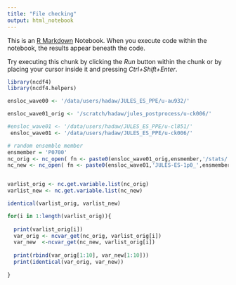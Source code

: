 ```yaml
---
title: "File checking"
output: html_notebook
---
```


This is an [R Markdown](http://rmarkdown.rstudio.com) Notebook. When you execute code within the notebook, the results appear beneath the code. 

Try executing this chunk by clicking the *Run* button within the chunk or by placing your cursor inside it and pressing *Ctrl+Shift+Enter*. 

```r
library(ncdf4)
library(ncdf4.helpers)


```

```r


ensloc_wave00 <- '/data/users/hadaw/JULES_ES_PPE/u-au932/'

ensloc_wave01_orig <- '/scratch/hadaw/jules_postprocess/u-ck006/'

#ensloc_wave01 <- '/data/users/hadaw/JULES_ES_PPE/u-cl851/'
 ensloc_wave01 <- '/data/users/hadaw/JULES_ES_PPE/u-ck006/'

```

```r

# random ensemble member
ensmember = 'P0700'
nc_orig <- nc_open( fn <- paste0(ensloc_wave01_orig,ensmember,'/stats/','JULES-ES-1p0_',ensmember,'_Annual_global.nc'))
nc_new <- nc_open( fn <- paste0(ensloc_wave01,'JULES-ES-1p0_',ensmember,'_Annual_global.nc'))


varlist_orig <- nc.get.variable.list(nc_orig)
varlist_new <- nc.get.variable.list(nc_new)

identical(varlist_orig, varlist_new)
```

```r

for(i in 1:length(varlist_orig)){
  
  print(varlist_orig[i])
  var_orig <- ncvar_get(nc_orig, varlist_orig[i])
  var_new  <-ncvar_get(nc_new, varlist_orig[i])
  
  print(rbind(var_orig[1:10], var_new[1:10]))
  print(identical(var_orig, var_new))
  
}

```


